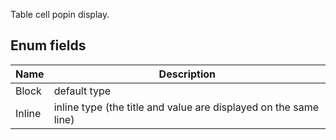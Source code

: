 Table cell popin display.

## Enum fields
| Name | Description |
|------|-------------|
| Block | default type |
| Inline | inline type (the title and value are displayed on the same line) |